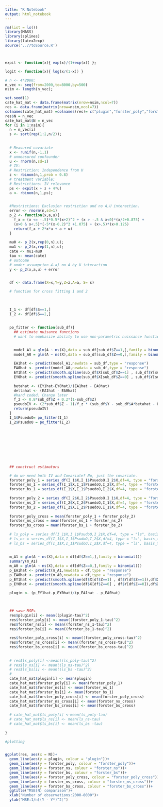 ```yaml
---
title: "R Notebook"
output: html_notebook
---
```




```r
rm(list = ls())
library(MASS)
library(splines)
library(latex2exp)
source('..//toSource.R')



expit <- function(x){ exp(x)/(1+exp(x)) };

logit <- function(x){ log(x/(1-x)) }

# n <- 4*2000; 
n_vec <- seq(from=2000,to=8000,by=500)
nsim <- length(n_vec);

set.seed(1)
cate_hat_mat <- data.frame(matrix(nrow=nsim,ncol=7))
res <- data.frame(matrix(nrow=nsim,ncol=7))
colnames(cate_hat_mat) =colnames(res)= c("plugin","forster_poly","forster_ns","forster_bs", "forster_poly_cross","forster_ns_cross","forster_bs_cross")
res$N = n_vec
cate_hat_mat$N = n_vec
for (i in 1:nsim){
  n = n_vec[i]
  s <- sort(rep(1:2,n/2));
  
  
  # Measured covariate
  x <- runif(n,-1,1)
  # unmeasured confounder
  u <- rnorm(n,sd=1)
  # IV:
  # Restriction: Independence from U
  z <- rbinom(n,1,prob = 0.8)
  # treatment variable: 
  # Restrictions: IV relevance
  ps <- expit(x + z + 4*u)
  a <- rbinom(n,1,ps);

  
  #Restrictions: Exclusion restriction and no A,U interaction.
  error <- rnorm(n,sd=1)
  p_2 <- function(x,a,u){
    f_x = (x <= -.5)*0.5*(x+2)^2 + (x > -.5 & x<0)*(x/2+0.875) +
    (x>0 & x<.5)*(-5*(x-0.2)^2 +1.075) + (x>.5)*(x+0.125) 
    return(f_x + 2*x*u + a + u) 
  }
  
  mu0 <- p_2(x,rep(0,n),u);
  mu1 <- p_2(x,rep(1,n),u);
  cate <- mu1-mu0
  tau <- mean(cate)
  # outcome
  # under assumption 4.a) no A by U interaction
  y <- p_2(x,a,u) + error

  
  df <- data.frame(X=x,Y=y,Z=z,A=a, S= s)

  # function for cross fitting 1 and 2
  
  
 
  I_1 <- df[df$S==1,]
  I_2 <- df[df$S==2,]
 
  
  po_fitter <- function(sub_df){
    ## estimate nuisance functions
    # want to emphasize ability to use non-parametric nuissance functions  

  
    model_A1 = glm(A ~ ns(X),data = sub_df[sub_df$Z==1,],family = binomial())
    model_A0 = glm(A ~ ns(X),data = sub_df[sub_df$Z==0,],family = binomial())
    
    EA1hat <- predict(model_A1,newdata = sub_df,type = "response")
    EA0hat <- predict(model_A0,newdata = sub_df,type = "response")
    EY1hat <- predict(smooth.spline(sub_df$X[sub_df$Z==1] , sub_df$Y[sub_df$Z==1]),sub_df$X)$y
    EY0hat <- predict(smooth.spline(sub_df$X[sub_df$Z==0] , sub_df$Y[sub_df$Z==0]),sub_df$X)$y
    
    betahat <- (EY1hat-EY0hat)/(EA1hat - EA0hat)
    deltahat <- (EA1hat - EA0hat)
    #hard coded. Change later
    f_z <- 0.8*sub_df$Z + 0.2*(1-sub_df$Z)
    pseudoIV <- (2*sub_df$Z - 1)/f_z * (sub_df$Y - sub_df$A*betahat - EY0hat + EA0hat*betahat)/deltahat + betahat
    return(pseudoIV)
  }
  I_1$PsuedoO= po_fitter(I_1)
  I_2$PsuedoO = po_fitter(I_2)
  
    
    
    
  
  

 

  ## construct estimators

  # do we need both IV and Covariate? No, just the covariate.
  forster_poly_1 = series_df(I_1$X,I_1$PsuedoO,I_2$X,df=4, type = "forster", basis_type = "poly")[[1]]
  forster_ns_1 = series_df(I_1$X,I_1$PsuedoO,I_2$X,df=4, type = "forster", basis_type = "ns")[[1]]
  forster_bs_1 = series_df(I_1$X,I_1$PsuedoO,I_2$X,df=4, type = "forster", basis_type = "bs")[[1]]
  
  forster_poly_2 = series_df(I_2$X,I_2$PsuedoO,I_1$X,df=4, type = "forster", basis_type = "poly")[[1]]
  forster_ns_2 = series_df(I_2$X,I_2$PsuedoO,I_1$X,df=4, type = "forster", basis_type = "ns")[[1]]
  forster_bs_2 = series_df(I_2$X,I_2$PsuedoO,I_1$X,df=4, type = "forster", basis_type = "bs")[[1]]
  
  forster_poly_cross = mean(forster_poly_1 + forster_poly_2)
  forster_ns_cross = mean(forster_ns_1 + forster_ns_2)
  forster_bs_cross = mean(forster_bs_1 + forster_bs_2)
  
  # ls_poly = series_df(I_1$X,I_1$PsudoO,I_2$X,df=4, type = "ls", basis_type = "poly")[[1]]
  # ls_ns = series_df(I_1$X,I_1$PsudoO,I_2$X,df=4, type = "ls", basis_type = "ns")[[1]]
  # ls_bs = series_df(I_1$X,I_1$PsudoO,I_2$X,df=4, type = "ls", basis_type = "bs")[[1]]
  
  
  m_A1 = glm(A ~ ns(X),data = df[df$Z==1,],family = binomial())
  summary(m_A1)
  m_A0 = glm(A ~ ns(X),data = df[df$Z==0,],family = binomial())
  p_EA1hat <- predict(m_A1,newdata = df,type = "response")
  p_EA0hat <- predict(m_A0,newdata = df,type = "response")
  p_EY1hat <- predict(smooth.spline(df$X[df$Z==1] , df$Y[df$Z==1]),df$X)$y
  p_EY0hat <- predict(smooth.spline(df$X[df$Z==0] , df$Y[df$Z==0]),df$X)$y
    
  plugin <- (p_EY1hat-p_EY0hat)/(p_EA1hat - p_EA0hat)
  
  

  ## save MSEs
  res$plugin[i] <- mean((plugin-tau)^2)
  res$forster_poly[i] <- mean((forster_poly_1-tau)^2)
  res$forster_ns[i] <- mean((forster_ns_1-tau)^2)
  res$forster_bs[i] <- mean((forster_bs_1-tau)^2)
  
  res$forster_poly_cross[i] <- mean((forster_poly_cross-tau)^2)
  res$forster_ns_cross[i] <- mean((forster_ns_cross-tau)^2)
  res$forster_bs_cross[i] <- mean((forster_bs_cross-tau)^2)
  
  
  # res$ls_poly[i] <-mean((ls_poly-tau)^2)
  # res$ls_ns[i] <- mean((ls_ns-tau)^2)
  # res$ls_bs[i] <- mean((ls_bs -tau)^2)
  # 
  cate_hat_mat$plugin[i] <- mean(plugin)
  cate_hat_mat$forster_poly[i] <- mean(forster_poly_1)
  cate_hat_mat$forster_ns[i] <- mean(forster_ns_1)
  cate_hat_mat$forster_bs[i] <- mean(forster_bs_1)
  cate_hat_mat$forster_poly_cross[i] <- mean(forster_poly_cross)
  cate_hat_mat$forster_ns_cross[i] <- mean(forster_ns_cross)
  cate_hat_mat$forster_bs_cross[i] <- mean(forster_bs_cross)
  
  # cate_hat_mat$ls_poly[i] <-mean(ls_poly-tau)
  # cate_hat_mat$ls_ns[i] <- mean(ls_ns-tau)
  # cate_hat_mat$ls_bs[i] <- mean(ls_bs -tau)
  
}

```

```r
#plotting


ggplot(res, aes(x = N))+
  geom_line(aes(y = plugin, colour = "plugin"))+
  geom_line(aes(y = forster_poly, colour = "forster_poly"))+
  geom_line(aes(y = forster_ns, colour = "forster_ns"))+
  geom_line(aes(y = forster_bs, colour = "forster_bs"))+
  geom_line(aes(y = forster_poly_cross, colour = "forster_poly_cross"))+
  geom_line(aes(y = forster_ns_cross, colour = "forster_ns_cross"))+
  geom_line(aes(y = forster_bs_cross, colour = "forster_bs_cross"))+
  ggtitle("MSE(N) comparison")+
  xlab("Number of observations:2000-8000")+
  ylab("MSE:1/n[(Y - Y*)^2]")
  


```



```r



```

